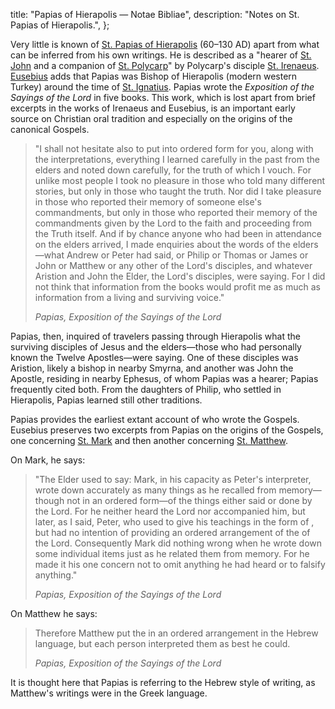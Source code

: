   title: "Papias of Hierapolis — Notae Bibliae",
  description: "Notes on St. Papias of Hierapolis.",
};

<Initial text="Papias of Hierapolis" />

Very little is known of [St. Papias of Hierapolis](/glossary/names#papias) (60–130 AD) apart from what can be inferred from his own writings. He is described as a "hearer of [St. John](/people/saints/apostles/john) and a companion of [St. Polycarp](/people/saints/apostolic-fathers/polycarp-of-smyrna)" by Polycarp's disciple [St. Irenaeus](/people/saints/greek-fathers/irenaeus-of-lyon). [Eusebius](/people/scholars/eusebius) adds that Papias was Bishop of Hierapolis (modern western Turkey) around the time of [St. Ignatius](/people/saints/apostolic-fathers/ignatius-of-antioch). Papias wrote the *Exposition of the Sayings of the Lord* in five books. This work, which is lost apart from brief excerpts in the works of Irenaeus and Eusebius, is an important early source on Christian oral tradition and especially on the origins of the canonical Gospels.

> "I shall not hesitate also to put into ordered form for you, along with the interpretations, everything I learned carefully in the past from the elders and noted down carefully, for the truth of which I vouch. For unlike most people I took no pleasure in those who told many different stories, but only in those who taught the truth. Nor did I take pleasure in those who reported their memory of someone else's commandments, but only in those who reported their memory of the commandments given by the Lord to the faith and proceeding from the Truth itself. And if by chance anyone who had been in attendance on the elders arrived, I made enquiries about the words of the elders—what Andrew or Peter had said, or Philip or Thomas or James or John or Matthew or any other of the Lord's disciples, and whatever Aristion and John the Elder, the Lord's disciples, were saying. For I did not think that information from the books would profit me as much as information from a living and surviving voice."
>
> <cite>Papias, *Exposition of the Sayings of the Lord*</cite>

Papias, then, inquired of travelers passing through Hierapolis what the surviving disciples of Jesus and the elders—those who had personally known the Twelve Apostles—were saying. One of these disciples was Aristion, likely a bishop in nearby Smyrna, and another was John the Apostle, residing in nearby Ephesus, of whom Papias was a hearer; Papias frequently cited both. From the daughters of Philip, who settled in Hierapolis, Papias learned still other traditions.

Papias provides the earliest extant account of who wrote the Gospels. Eusebius preserves two excerpts from Papias on the origins of the Gospels, one concerning [St. Mark](/people/saints/evangelists/mark) and then another concerning [St. Matthew](/people/saints/apostles/matthew).

On Mark, he says:

> "The Elder used to say: Mark, in his capacity as Peter's interpreter, wrote down accurately as many things as he recalled from memory—though not in an ordered form—of the things either said or done by the Lord. For he neither heard the Lord nor accompanied him, but later, as I said, Peter, who used to give his teachings in the form of *<Definition lang="greek" anchor="khreia" text="khreiai" />*, but had no intention of providing an ordered arrangement of the *<Definition lang="greek" anchor="logia" text="logia" />* of the Lord. Consequently Mark did nothing wrong when he wrote down some individual items just as he related them from memory. For he made it his one concern not to omit anything he had heard or to falsify anything."
>
> <cite>Papias, *Exposition of the Sayings of the Lord*</cite>

On Matthew he says:

> Therefore Matthew put the *<Definition lang="greek" anchor="logia" text="logia" />* in an ordered arrangement in the Hebrew language, but each person interpreted them as best he could.
>
> <cite>Papias, *Exposition of the Sayings of the Lord*</cite>

It is thought here that Papias is referring to the Hebrew style of writing, as Matthew's writings were in the Greek language.
